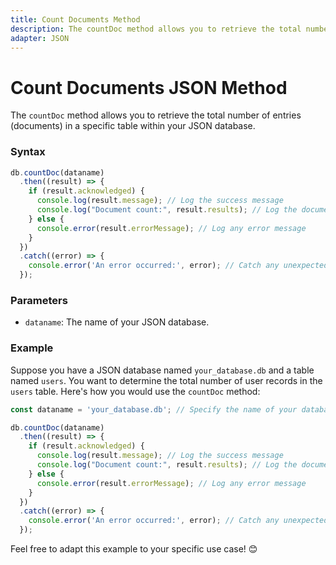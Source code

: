```yaml
---
title: Count Documents Method
description: The countDoc method allows you to retrieve the total number of entries (documents) in a specific table within your JSON database.
adapter: JSON
---
```


# Count Documents JSON Method

The `countDoc` method allows you to retrieve the total number of entries (documents) in a specific table within your JSON database.

### Syntax

```javascript
db.countDoc(dataname)
  .then((result) => {
    if (result.acknowledged) {
      console.log(result.message); // Log the success message
      console.log("Document count:", result.results); // Log the document count
    } else {
      console.error(result.errorMessage); // Log any error message
    }
  })
  .catch((error) => {
    console.error('An error occurred:', error); // Catch any unexpected errors
  });
```

### Parameters

- `dataname`: The name of your JSON database.

### Example

Suppose you have a JSON database named `your_database.db` and a table named `users`. You want to determine the total number of user records in the `users` table. Here's how you would use the `countDoc` method:

```javascript
const dataname = 'your_database.db'; // Specify the name of your database

db.countDoc(dataname)
  .then((result) => {
    if (result.acknowledged) {
      console.log(result.message); // Log the success message
      console.log("Document count:", result.results); // Log the document count
    } else {
      console.error(result.errorMessage); // Log any error message
    }
  })
  .catch((error) => {
    console.error('An error occurred:', error); // Catch any unexpected errors
  });
```

Feel free to adapt this example to your specific use case! 😊